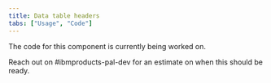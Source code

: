 ```yaml
---
title: Data table headers
tabs: ["Usage", "Code"]
---
```


<PageDescription className="code-description">

  The code for this component is currently being worked on. 

</PageDescription>

Reach out on #ibmproducts-pal-dev for an estimate on when this should be ready. 
